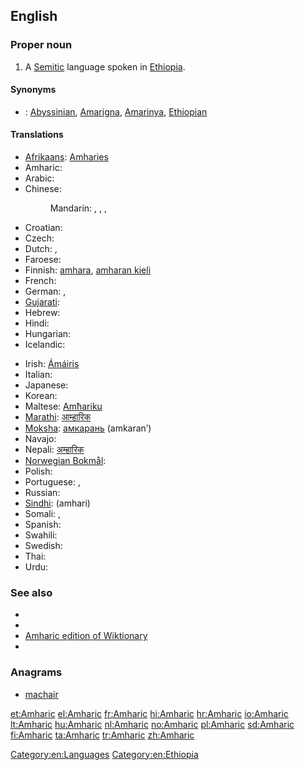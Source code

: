 ==English==
{{wikipedia}}

===Proper noun===
{{en-proper noun}}

# A [[Semitic]] language spoken in [[Ethiopia]].

====Synonyms====
* {{qualifier|language}}: [[Abyssinian]], [[Amarigna]], [[Amarinya]], [[Ethiopian]]

====Translations====
{{trans-top|language}}
* [[Afrikaans]]: [[Amharies]]
* Amharic: {{t-|am|አማርኛ|tr=’amarəñña|sc=Ethi}}
* Arabic: {{t-|ar|أمهرية|f|tr='amharíyya|sc=Arab}}
* Chinese:
*: Mandarin: {{t|zh|阿姆哈拉語|sc=Hani}}, {{t|zh|阿姆哈拉语|tr=Āmǔhālāyǔ|sc=Hani}}, {{t|zh|阿比西尼亞官語|sc=Hani}}, {{t|zh|阿比西尼亚官语|tr=Ābǐxīníyǎ guānyǔ|sc=Hani}}
* Croatian: {{t-|hr|amharski}}
* Czech: {{t-|cs|amharština|f}}
* Dutch: {{t+|nl|Amhaars|n}}, {{t+|nl|Amharisch|n}}
* Faroese: {{t-|fo|Amhariskt|xs=Faroese}}
* Finnish: [[amhara]], [[amharan kieli]]
* French: {{t+|fr|amharique|m}}
* German: {{t+|de|Amarinya|n}}, {{t+|de|Amharisch|n}} 
* [[Gujarati]]: {{t-|gu|આમ્હારિક|sc=Gujr|xs=Gujarati}}
* Hebrew: {{t+|he|אמהרית|f|tr=ama'harit|alt=אַמְהָרִית|sc=Hebr}}
* Hindi: {{t+|hi|आम्हारिक|tr=āmhārik|sc=Deva}}
* Hungarian: {{t+|hu|amhara}}
* Icelandic: {{t+|is|amharíska}}
{{trans-mid}}
* Irish: [[Ámáiris]]
* Italian: {{t+|it|amarico}}
* Japanese: {{t+|ja|アムハラ語|tr=amuhara-go|sc=Jpan}}
* Korean: {{t-|ko|암하라어|tr=amhara-eo|sc=Kore}}
* Maltese: [[Amħariku]]
* [[Marathi]]: [[आम्हारिक]]
* [[Moksha]]: [[амкарань]] (amkaranʹ)
* Navajo: {{tø|nv|Amhara Dineʼé bizaad}}
* Nepali: [[अम्हारिक]]
* [[Norwegian Bokmål]]: {{t-|no|amharisk}}
* Polish: {{t+|pl|amharski|m}}
* Portuguese: {{t+|pt|amárico}}, {{t-|pt|amharico}}
* Russian: {{t+|ru|амхарский|m|tr=amxárskij}}
* [[Sindhi]]: {{sd-Arab|[[اَمهارِي]]}} (amhari)
* Somali: {{t-|so|Amxaari}}, {{t-|so|Axmaari}}
* Spanish: {{t+|es|amárico}}
* Swahili: {{t-|sw|Kiamhara}}
* Swedish: {{t+|sv|amhariska}}
* Thai: {{t-|th|ภาษาอัมฮาริค|tr=paasăa amhaarík|sc=Thai}}
* Urdu: {{t-|ur|امہاري|tr=amhari|sc=ur-Arab}}
{{trans-bottom}}

===See also===
{{interwiktionary|code=am}}

* {{langcat}}
* {{pedialite|Amharic language}}
* [[:am:|Amharic edition of Wiktionary]]
* {{ISO 639|link=Ethnologue|1code=am|code=amh}}

===Anagrams===
* [[machair#English|machair]]

[[Category:en:Languages]]

[[et:Amharic]]
[[el:Amharic]]
[[fr:Amharic]]
[[hi:Amharic]]
[[hr:Amharic]]
[[io:Amharic]]
[[lt:Amharic]]
[[hu:Amharic]]
[[nl:Amharic]]
[[no:Amharic]]
[[pl:Amharic]]
[[sd:Amharic]]
[[fi:Amharic]]
[[ta:Amharic]]
[[tr:Amharic]]
[[zh:Amharic]]
[[Category:en:Ethiopia]]
